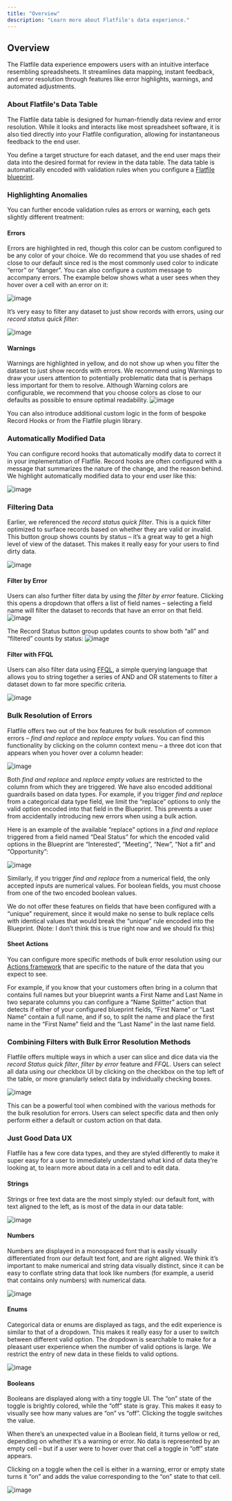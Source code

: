 ```yaml
---
title: "Overview"
description: "Learn more about Flatfile's data experience."
---
```


## Overview

The Flatfile data experience empowers users with an intuitive interface
resembling spreadsheets. It streamlines data mapping, instant feedback, and
error resolution through features like error highlights, warnings, and automated
adjustments.

### About Flatfile's Data Table

The Flatfile data table is designed for human-friendly data review and error
resolution. While it looks and interacts like most spreadsheet software, it is
also tied directly into your Flatfile configuration, allowing for instantaneous
feedback to the end user.

You define a target structure for each dataset, and the end user maps their data
into the desired format for review in the data table. The data table is
automatically encoded with validation rules when you configure a
[Flatfile blueprint](https://flatfile.com/docs/blueprint/overview).

### Highlighting Anomalies

You can further encode validation rules as errors or warning, each gets slightly
different treatment:

#### Errors

Errors are highlighted in red, though this color can be custom configured to be
any color of your choice. We do recommend that you use shades of red close to
our default since red is the most commonly used color to indicate “error” or
“danger”. You can also configure a custom message to accompany errors. The
example below shows what a user sees when they hover over a cell with an error
on it:

![image](../images/data-experience/1_Errors.png)

It’s very easy to filter any dataset to just show records with errors, using our
_record status quick filter_:

![image](../images/data-experience/2_Record_status_filters.png)

#### Warnings

Warnings are highlighted in yellow, and do not show up when you filter the
dataset to just show records with errors. We recommend using Warnings to draw
your users attention to potentially problematic data that is perhaps less
important for them to resolve. Although Warning colors are configurable, we
recommend that you choose colors as close to our defaults as possible to ensure
optimal readability. ![image](../images/data-experience/3_Warnings.png)

​​You can also introduce additional custom logic in the form of bespoke Record
Hooks or from the Flatfile plugin library.

### Automatically Modified Data

You can configure record hooks that automatically modify data to correct it in
your implementation of Flatfile. Record hooks are often configured with a
message that summarizes the nature of the change, and the reason behind. We
highlight automatically modified data to your end user like this:

![image](../images/data-experience/4_Automatically_modified_data.png)

### Filtering Data

Earlier, we referenced the _record status quick filter_. This is a quick filter
optimized to surface records based on whether they are valid or invalid. This
button group shows counts by status – it’s a great way to get a high level of
view of the dataset. This makes it really easy for your users to find dirty
data.

![image](../images/data-experience/5_Record_status_filters.png)

#### Filter by Error

Users can also further filter data by using the _filter by error_ feature.
Clicking this opens a dropdown that offers a list of field names – selecting a
field name will filter the dataset to records that have an error on that field.
![image](../images/data-experience/6_Filter_by_error.png)

The Record Status button group updates counts to show both “all” and “filtered”
counts by status:
![image](../images/data-experience/7_filtered_button_group.png)

#### Filter with FFQL

Users can also filter data using
[FFQL](https://flatfile.com/docs/developer-tools/flatfile_query_language), a
simple querying language that allows you to string together a series of AND and
OR statements to filter a dataset down to far more specific criteria.

![image](../images/data-experience/8_FFQL.png)

### Bulk Resolution of Errors

Flatfile offers two out of the box features for bulk resolution of common errors
– _find and replace_ and _replace empty values_. You can find this functionality
by clicking on the column context menu – a three dot icon that appears when you
hover over a column header:

![image](../images/data-experience/11_column_context_menu.png)

Both _find and replace_ and _replace empty values_ are restricted to the column
from which they are triggered. We have also encoded additional guardrails based
on data types. For example, if you trigger _find and replace_ from a categorical
data type field, we limit the “replace” options to only the valid option encoded
into that field in the Blueprint. This prevents a user from accidentally
introducing new errors when using a bulk action.

Here is an example of the available “replace” options in a _find and replace_
triggered from a field named “Deal Status” for which the encoded valid options
in the Blueprint are “Interested”, “Meeting”, “New”, “Not a fit” and
“Opportunity”:

![image](../images/data-experience/12_find_and_replace-categorical.png)

Similarly, if you trigger _find and replace_ from a numerical field, the only
accepted inputs are numerical values. For boolean fields, you must choose from
one of the two encoded boolean values.

We do not offer these features on fields that have been configured with a
“unique” requirement, since it would make no sense to bulk replace cells with
identical values that would break the “unique” rule encoded into the Blueprint.
(Note: I don’t think this is true right now and we should fix this)

#### Sheet Actions

You can configure more specific methods of bulk error resolution using our
[Actions framework](https://flatfile.com/docs/guides/actions) that are specific
to the nature of the data that you expect to see.

For example, if you know that your customers often bring in a column that
contains full names but your blueprint wants a First Name and Last Name in two
separate columns you can configure a “Name Splitter” action that detects if
either of your configured blueprint fields, “First Name” or “Last Name” contain
a full name, and if so, to split the name and place the first name in the “First
Name” field and the “Last Name” in the last name field.

### Combining Filters with Bulk Error Resolution Methods

Flatfile offers multiple ways in which a user can slice and dice data via the
_record Status quick filter_, _filter by error_ feature and _FFQL_. Users can
select all data using our checkbox UI by clicking on the checkbox on the top
left of the table, or more granularly select data by individually checking
boxes.

![image](../images/data-experience/13_Filters_checkbox.png)

This can be a powerful tool when combined with the various methods for the bulk
resolution for errors. Users can select specific data and then only perform
either a default or custom action on that data.

### Just Good Data UX

Flatfile has a few core data types, and they are styled differently to make it
super easy for a user to immediately understand what kind of data they’re
looking at, to learn more about data in a cell and to edit data.

#### Strings

Strings or free text data are the most simply styled: our default font, with
text aligned to the left, as is most of the data in our data table:

![image](../images/data-experience/14_string.png)

#### Numbers

Numbers are displayed in a monospaced font that is easily visually
differentiated from our default text font, and are right aligned. We think it’s
important to make numerical and string data visually distinct, since it can be
easy to conflate string data that look like numbers (for example, a userid that
contains only numbers) with numerical data.

![image](../images/data-experience/15_number.png)

#### Enums

Categorical data or enums are displayed as tags, and the edit experience is
similar to that of a dropdown. This makes it really easy for a user to switch
between different valid option. The dropdown is searchable to make for a
pleasant user experience when the number of valid options is large. We restrict
the entry of new data in these fields to valid options.

![image](../images/data-experience/16_enum.png)

#### Booleans

Booleans are displayed along with a tiny toggle UI. The “on” state of the toggle
is brightly colored, while the “off” state is gray. This makes it easy to
visually see how many values are “on” vs “off”. Clicking the toggle switches the
value.

When there’s an unexpected value in a Boolean field, it turns yellow or red,
depending on whether it’s a warning or error. No data is represented by an empty
cell – but if a user were to hover over that cell a toggle in “off” state
appears.

Clicking on a toggle when the cell is either in a warning, error or empty state
turns it “on” and adds the value corresponding to the “on” state to that cell.

![image](../images/data-experience/17_boolean.png)
